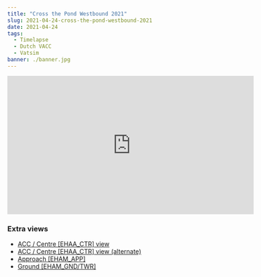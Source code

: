 ```yaml
---
title: "Cross the Pond Westbound 2021"
slug: 2021-04-24-cross-the-pond-westbound-2021
date: 2021-04-24
tags:
  - Timelapse
  - Dutch VACC
  - Vatsim
banner: ./banner.jpg
---
```


<iframe width="560" height="315" src="https://www.youtube-nocookie.com/embed/1EpMAdyNs3E" title="YouTube video player" frameborder="0" allow="accelerometer; autoplay; clipboard-write; encrypted-media; gyroscope; picture-in-picture" allowfullscreen></iframe>

### Extra views
- [ACC / Centre [EHAA_CTR] view](https://youtu.be/pFzRM5FyRTw)
- [ACC / Centre [EHAA_CTR] view (alternate)](https://youtu.be/wlueqpLmhuI)
- [Approach [EHAM_APP]](https://youtu.be/77Gejsqcinc)
- [Ground [EHAM_GND/TWR]](https://youtu.be/0JCJt8yDghE)